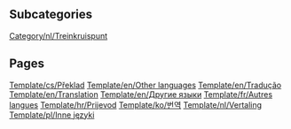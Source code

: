 
== Subcategories ==
[[Category/nl/Treinkruispunt]]

== Pages ==
[[Template/cs/Překlad]]
[[Template/en/Other languages]]
[[Template/en/Tradução]]
[[Template/en/Translation]]
[[Template/en/Другие языки]]
[[Template/fr/Autres langues]]
[[Template/hr/Prijevod]]
[[Template/ko/번역]]
[[Template/nl/Vertaling]]
[[Template/pl/Inne języki]]
